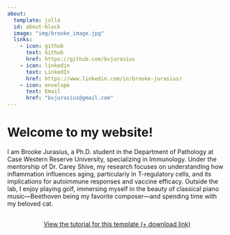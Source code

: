 ```yaml
---
about:
  template: jolla
  id: about-block
  image: "img/brooke_image.jpg"
  links:
    - icon: github
      text: Github
      href: https://github.com/bvjurasius
    - icon: linkedin
      text: LinkedIn
      href: https://www.linkedin.com/in/brooke-jurasius/
    - icon: envelope
      text: Email
      href: "bvjurasius@gmail.com"  
---
```


::: {#about-block}
:::

# Welcome to my website!

I am Brooke Jurasius, a Ph.D. student in the Department of Pathology at Case Western Reserve University, specializing in Immunology. Under the mentorship of Dr. Carey Shive, my research focuses on understanding how inflammation influences aging, particularly in T-regulatory cells, and its implications for autoimmune responses and vaccine efficacy. Outside the lab, I enjoy playing golf, immersing myself in the beauty of classical piano music—Beethoven being my favorite composer—and spending time with my beloved cat.

```{=html}
<div  style="margin: 30px; text-align: center;">
<a class="btn btn-primary" href="https://www.marvinschmitt.com/blog/website-tutorial-quarto/" role="button" target="_blank" style="padding: 15px 30px;">View the tutorial for this template (+ download link)</a>
</div>
```

